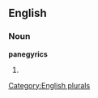 
==English==

===Noun===
'''panegyrics'''

# {{plural of|[[panegyric]]}}

[[Category:English plurals]]
